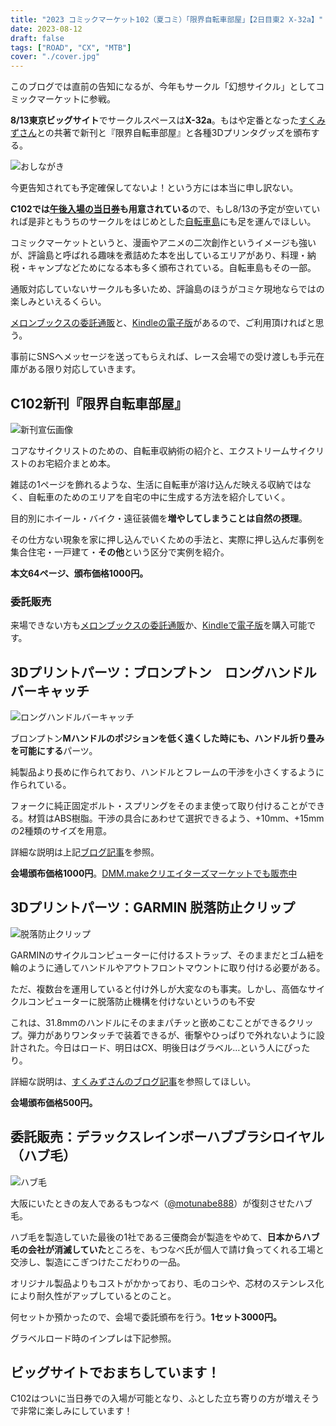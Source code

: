 ```yaml
---
title: "2023 コミックマーケット102（夏コミ）「限界自転車部屋」【2日目東2 X-32a】"
date: 2023-08-12
draft: false
tags: ["ROAD", "CX", "MTB"]
cover: "./cover.jpg"
---
```


このブログでは直前の告知になるが、今年もサークル「幻想サイクル」としてコミックマーケットに参戦。

**8/13東京ビッグサイト**でサークルスペースは**X-32a**。もはや定番となった[すくみずさん](https://skmzlog.com/)との共著で新刊と『限界自転車部屋』と各種3Dプリンタグッズを頒布する。

![おしながき](./c102_oshinagaki.png)

今更告知されても予定確保してないよ！という方には本当に申し訳ない。

**C102では[午後入場の当日券](https://twitter.com/comiketofficial/status/1689827726931456000)も用意されている**ので、もし8/13の予定が空いていれば是非ともうちのサークルをはじめとした[自転車島](https://togetter.com/li/2202054)にも足を運んでほしい。

コミックマーケットというと、漫画やアニメの二次創作というイメージも強いが、評論島と呼ばれる趣味を煮詰めた本を出しているエリアがあり、料理・納税・キャンプなどためになる本も多く頒布されている。自転車島もその一部。

通販対応していないサークルも多いため、評論島のほうがコミケ現地ならではの楽しみといえるくらい。

[メロンブックスの委託通販](https://www.melonbooks.co.jp/detail/detail.php?product_id=2027847)と、[Kindleの電子版](https://amzn.to/3QfYLgP)があるので、ご利用頂ければと思う。

<LinkBox url="https://www.melonbooks.co.jp/detail/detail.php?product_id=2027847" />

<LinkBox url="https://www.amazon.co.jp/dp/B0CD62L95G/" isAmazonLink />

事前にSNSへメッセージを送ってもらえれば、レース会場での受け渡しも手元在庫がある限り対応していきます。

## C102新刊『限界自転車部屋』

![新刊宣伝画像](./new-book.jpg)

コアなサイクリストのための、自転車収納術の紹介と、エクストリームサイクリストのお宅紹介まとめ本。

雑誌の1ページを飾れるような、生活に自転車が溶け込んだ映える収納ではなく、自転車のためのエリアを自宅の中に生成する方法を紹介していく。

目的別にホイール・バイク・遠征装備を**増やしてしまうことは自然の摂理**。

その仕方ない現象を家に押し込んでいくための手法と、実際に押し込んだ事例を集合住宅・一戸建て・**その他**という区分で実例を紹介。

**本文64ページ、頒布価格1000円。**

### 委託販売

来場できない方も[メロンブックスの委託通販](https://www.melonbooks.co.jp/detail/detail.php?product_id=2027847)か、[Kindleで電子版](https://amzn.to/3QfYLgP)を購入可能です。

## 3Dプリントパーツ：ブロンプトン　ロングハンドルバーキャッチ

![ロングハンドルバーキャッチ](./long-handlebar-catch.jpg)

ブロンプトン**Mハンドルのポジションを低く遠くした時にも、ハンドル折り畳みを可能にする**パーツ。

純製品より長めに作られており、ハンドルとフレームの干渉を小さくするように作られている。

フォークに純正固定ボルト・スプリングをそのまま使って取り付けることができる。材質はABS樹脂。干渉の具合にあわせて選択できるよう、+10mm、+15mmの2種類のサイズを用意。

<LinkBox url="https://skmzlog.com/brompton-long-handlebar-catch/" />

詳細な説明は上記[ブログ記事](https://skmzlog.com/brompton-long-handlebar-catch/)を参照。

**会場頒布価格1000円**。[DMM.makeクリエイターズマーケットでも販売中](https://make.dmm.com/shop/236079/)

## 3Dプリントパーツ：GARMIN 脱落防止クリップ

![脱落防止クリップ](./garmin-clip.jpg)

GARMINのサイクルコンピューターに付けるストラップ、そのままだとゴム紐を輪のように通してハンドルやアウトフロントマウントに取り付ける必要がある。

ただ、複数台を運用していると付け外しが大変なのも事実。しかし、高価なサイクルコンピューターに脱落防止機構を付けないというのも不安

これは、31.8mmのハンドルにそのままパチッと嵌めこむことができるクリップ。弾力がありワンタッチで装着できるが、衝撃やひっぱりで外れないように設計された。今日はロード、明日はCX、明後日はグラベル…という人にぴったり。

<LinkBox url="https://skmzlog.com/garmin-tether-clip/" />

詳細な説明は、[すくみずさんのブログ記事](https://skmzlog.com/garmin-tether-clip/)を参照してほしい。

**会場頒布価格500円。**

## 委託販売：デラックスレインボーハブブラシロイヤル（ハブ毛）

![ハブ毛](./hubge-webpage.png)

大阪にいたときの友人であるもつなべ（[@motunabe888](https://twitter.com/motunabe888)）が復刻させたハブ毛。

ハブ毛を製造していた最後の1社である三優商会が製造をやめて、**日本からハブ毛の会社が消滅していた**ところを、もつなべ氏が個人で請け負ってくれる工場と交渉し、製造にこぎつけたこだわりの一品。

オリジナル製品よりもコストがかかっており、毛のコシや、芯材のステンレス化により耐久性がアップしているとのこと。

何セットか預かったので、会場で委託頒布を行う。**1セット3000円。**

グラベルロード時のインプレは下記参照。

<LinkBox url="https://blog.gensobunya.net/post/2023/05/hub-ge/" />

## ビッグサイトでおまちしています！

C102はついに当日券での入場が可能となり、ふとした立ち寄りの方が増えそうで非常に楽しみにしています！

<LinkBox url="https://www.melonbooks.co.jp/detail/detail.php?product_id=2027847" />

<LinkBox url="https://www.amazon.co.jp/dp/B0CD62L95G/" isAmazonLink />
